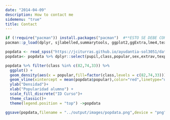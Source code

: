 ```yaml
---
date: "2014-04-09"
description: How to contact me
sidemenu: "true"
title: Contact
---
```



```r
if (!require("pacman")) install.packages("pacman")  #**ESTO SE DEBE CORRER UNA SOLA VEZ** (!)
pacman::p_load(dplyr, sjlabelled,summarytools, ggplot2,ggExtra,lme4,texreg)
```

```r
popdata <- read_spss("https://jciturras.github.io/ayudantia-sol3051/data/popular2.sav")
popdata<- popdata %>% dplyr::select(pupil,class,popular,sex,extrav,texp)
```


```r
popdata %>% filter(class %in% c(82,74,33)) %>% 
  ggplot() + 
  geom_density(aes(x = popular,fill=factor(class,levels = c(82,74,33))),alpha=0.3) +
  geom_vline(xintercept = mean(popdata$popular),color="red",linetype="dashed", size=1) +
  ylab("Densidad")+
  xlab("Popularidad alumno") +
  scale_fill_discrete("ID Curso")+
  theme_classic()+ 
  theme(legend.position = "top") ->popdata
```


```r
ggsave(popdata,filename = "../output/images/popdata.png",device = "png",units = "cm",width = 25,height = 15)
```

